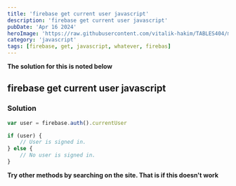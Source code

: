 ```yaml
---
title: 'firebase get current user javascript'
description: 'firebase get current user javascript'
pubDate: 'Apr 16 2024'
heroImage: 'https://raw.githubusercontent.com/vitalik-hakim/TABLES404/main/error_b/JavaScript.png'
category: 'javascript'
tags: [firebase, get, javascript, whatever, firebas]
---
```


**The solution for this is noted below**

## firebase get current user javascript

### Solution

```javascript
var user = firebase.auth().currentUser

if (user) {
	// User is signed in.
} else {
	// No user is signed in.
}
```

**Try other methods by searching on the site. That is if this doesn't work**
